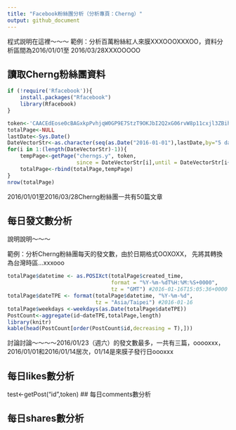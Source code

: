 ```yaml
---
title: "Facebook粉絲團分析（分析專頁：Cherng）"
output: github_document
---
```


程式説明在這裡～～～
範例：分析百萬粉絲紅人來膜XXXOOOXXXOO，資料分析區間為2016/01/01至
2016/03/28XXXOOOOO

## 讀取Cherng粉絲團資料
```r
if (!require('Rfacebook')){
    install.packages("Rfacebook")
    library(Rfacebook)
}
```
```r
token<-'CAACEdEose0cBAGxkpPvhjqW0GP9E7StzT9OKJbI2Q2xG06rvW8p11cxjl3ZBihtWYxgMexf0lRME37INEp6PhzWy1lu4gnuQ0a0POOh74ihdADyVuG3cpk0niGgeSH8z9XB7Ms6KGGZC8kRWY1SWaIvEcXG3Ee85on5bdZAW9ZCNO71ZAZBO20P7B1WLpBsCn3KqG5Smt3tDMtNpGrx8tP'
totalPage<-NULL
lastDate<-Sys.Date()
DateVectorStr<-as.character(seq(as.Date("2016-01-01"),lastDate,by="5 days"))
for(i in 1:(length(DateVectorStr)-1)){
    tempPage<-getPage("cherngs.y", token,
                      since = DateVectorStr[i],until = DateVectorStr[i+1])
    totalPage<-rbind(totalPage,tempPage)
}
nrow(totalPage)
```

2016/01/01至2016/03/28Cherng粉絲團一共有50篇文章

## 每日發文數分析

說明說明～～～

範例：分析Cherng粉絲團每天的發文數，由於日期格式OOXOXX，
先將其轉換為台灣時區...xxxooo
```r
totalPage$datetime <- as.POSIXct(totalPage$created_time, 
                                 format = "%Y-%m-%dT%H:%M:%S+0000", 
                                 tz = "GMT") #2016-01-16T15:05:36+0000
totalPage$dateTPE <- format(totalPage$datetime, "%Y-%m-%d", 
                            tz = "Asia/Taipei") #2016-01-16
totalPage$weekdays <-weekdays(as.Date(totalPage$dateTPE))
PostCount<-aggregate(id~dateTPE,totalPage,length)
library(knitr)
kable(head(PostCount[order(PostCount$id,decreasing = T),]))
```

討論討論～～～～2016/01/23（週六）的發文數最多，一共有三篇，ooooxxx，
2016/01/01和2016/01/14居次，01/14是來膜子發行日oooxxx

## 每日likes數分析
test<-getPost("id",token)
## 每日comments數分析

## 每日shares數分析
